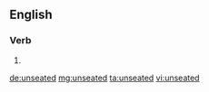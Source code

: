 ==English==

===Verb===
{{head|en|verb form}}

# {{en-past of|unseat}}

[[de:unseated]]
[[mg:unseated]]
[[ta:unseated]]
[[vi:unseated]]